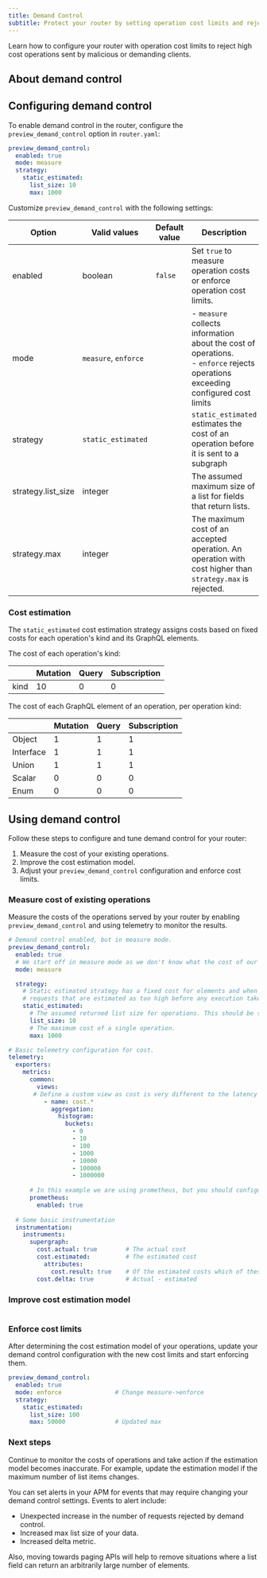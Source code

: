 ```yaml
---
title: Demand Control
subtitle: Protect your router by setting operation cost limits and rejecting high cost operations 
---
```


<EnterpriseFeature />

<PreviewFeature />

Learn how to configure your router with operation cost limits to reject high cost operations sent by malicious or demanding clients.

## About demand control



## Configuring demand control

To enable demand control in the router, configure the `preview_demand_control` option in `router.yaml`:

```yaml title="Example demand control configuration"
preview_demand_control:
  enabled: true
  mode: measure
  strategy:
    static_estimated:
      list_size: 10 
      max: 1000 
```

Customize `preview_demand_control` with the following settings:

| Option              | Valid values            | Default value | Description                                                                                          |
| ------------------- | ----------------------- | ------------- | ---------------------------------------------------------------------------------------------------- |
| enabled             | boolean                 | `false`       | Set `true` to measure operation costs or enforce operation cost limits.                              |
| mode                | `measure`, `enforce`    |               | - `measure` collects information about the cost of operations.<br/>- `enforce` rejects operations exceeding configured cost limits |
| strategy            | `static_estimated`      |               | `static_estimated` estimates the cost of an operation before it is sent to a subgraph                 |
| strategy.list_size  | integer                 |               | The assumed maximum size of a list for fields that return lists.                                      |
| strategy.max        | integer                 |               | The maximum cost of an accepted operation. An operation with cost higher than `strategy.max` is rejected. |

### Cost estimation

The `static_estimated` cost estimation strategy assigns costs based on fixed costs for each operation's kind and its GraphQL elements.

The cost of each operation's kind:

|           | Mutation | Query | Subscription |
| --------- | -------- | ----- | ------------ |
| kind      | 10       | 0     | 0            |


The cost of each GraphQL element of an operation, per operation kind:

|           | Mutation | Query | Subscription |
| --------- | -------- | ----- | ------------ |
| Object    | 1        | 1     | 1            |
| Interface | 1        | 1     | 1            |
| Union     | 1        | 1     | 1            |
| Scalar    | 0        | 0     | 0            |
| Enum      | 0        | 0     | 0            |

## Using demand control

Follow these steps to configure and tune demand control for your router:

1. Measure the cost of your existing operations.
2. Improve the cost estimation model.
3. Adjust your `preview_demand_control` configuration and enforce cost limits.

### Measure cost of existing operations

Measure the costs of the operations served by your router by enabling `preview_demand_control` and using telemetry to monitor the results.

```yaml title="router.yaml for measuring operation costs"
# Demand control enabled, but in measure mode.
preview_demand_control:
  enabled: true
  # We start off in measure mode as we don't know what the cost of our operations are, and don't want to reject any requests yet.
  mode: measure

  strategy:
    # Static estimated strategy has a fixed cost for elements and when set to enforce will reject
    # requests that are estimated as too high before any execution takes place.
    static_estimated:
      # The assumed returned list size for operations. This should be set to the maximum number of items in graphql list 
      list_size: 10
      # The maximum cost of a single operation. 
      max: 1000

# Basic telemetry configuration for cost.
telemetry:
  exporters:
    metrics:
      common:
        views:
	   # Define a custom view as cost is very different to the latency oriented view that is the default for otel
          - name: cost.*
            aggregation:
              histogram:
                buckets:
                  - 0
                  - 10
                  - 100
                  - 1000
                  - 10000
                  - 100000
                  - 1000000
     
      # In this example we are using prometheus, but you should configure to point to your own APM 
      prometheus:
        enabled: true
     
  # Some basic instrumentation
  instrumentation:
    instruments:
      supergraph:
        cost.actual: true        # The actual cost 
        cost.estimated:          # The estimated cost
          attributes:
            cost.result: true    # Of the estimated costs which of these would have been rejected
        cost.delta: true         # Actual - estimated

```

### Improve cost estimation model

```yaml


```

### Enforce cost limits

After determining the cost estimation model of your operations, update your demand control configuration with the new cost limits and start enforcing them.


```yaml
preview_demand_control:
  enabled: true
  mode: enforce               # Change measure->enforce 
  strategy:
    static_estimated:
      list_size: 100 
      max: 50000              # Updated max
```

### Next steps

Continue to monitor the costs of operations and take action if the estimation model becomes inaccurate. For example, update the estimation model if the maximum number of list items changes. 

You can set alerts in your APM for events that may require changing your demand control settings. Events to alert include:
- Unexpected increase in the number of requests rejected by demand control.
- Increased max list size of your data.
- Increased delta metric.

Also, moving towards paging APIs will help to remove situations where a list field can return an arbitrarily large number of elements. 
